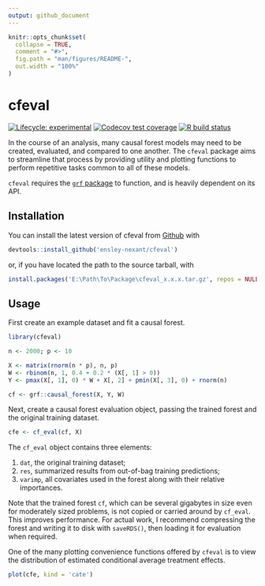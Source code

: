 ```yaml
---
output: github_document
---
```


<!-- README.md is generated from README.Rmd. Please edit that file -->

```r
knitr::opts_chunk$set(
  collapse = TRUE,
  comment = "#>",
  fig.path = "man/figures/README-",
  out.width = "100%"
)
```

# cfeval

<!-- badges: start -->
[![Lifecycle: experimental](https://img.shields.io/badge/lifecycle-experimental-orange.svg)](https://www.tidyverse.org/lifecycle/#experimental)
[![Codecov test coverage](https://codecov.io/gh/ensley-nexant/cfeval/branch/master/graph/badge.svg)](https://codecov.io/gh/ensley-nexant/cfeval?branch=master)
[![R build status](https://github.com/ensley-nexant/cfeval/workflows/R-CMD-check/badge.svg)](https://github.com/ensley-nexant/cfeval/actions)
<!-- badges: end -->

In the course of an analysis, many causal forest models may need to be created, evaluated, and compared to one another. The `cfeval` package aims to streamline that process by providing utility and plotting functions to perform repetitive tasks common to all of these models.

`cfeval` requires the [`grf` package](https://github.com/grf-labs/grf) to function, and is heavily dependent on its API.

## Installation

You can install the latest version of cfeval from [Github](https://github.com/ensley-nexant/cfeval) with

``` r
devtools::install_github('ensley-nexant/cfeval')
```

or, if you have located the path to the source tarball, with

```r
install.packages('E:\Path\To\Package\cfeval_x.x.x.tar.gz', repos = NULL, type = 'source')
```

## Usage

First create an example dataset and fit a causal forest.

```r
library(cfeval)

n <- 2000; p <- 10

X <- matrix(rnorm(n * p), n, p)
W <- rbinom(n, 1, 0.4 + 0.2 * (X[, 1] > 0))
Y <- pmax(X[, 1], 0) * W + X[, 2] + pmin(X[, 3], 0) + rnorm(n)

cf <- grf::causal_forest(X, Y, W)
```

Next, create a causal forest evaluation object, passing the trained forest and the original training dataset.

```r
cfe <- cf_eval(cf, X)
```

The `cf_eval` object contains three elements:

1. `dat`, the original training dataset;
2. `res`, summarized results from out-of-bag training predictions;
3. `varimp`, all covariates used in the forest along with their relative importances.

Note that the trained forest `cf`, which can be several gigabytes in size even for moderately sized problems, is not copied or carried around by `cf_eval`. This improves performance. For actual work, I recommend compressing the forest and writing it to disk with `saveRDS()`, then loading it for evaluation when required.

One of the many plotting convenience functions offered by `cfeval` is to view the distribution of estimated conditional average treatment effects.

```r
plot(cfe, kind = 'cate')
```

